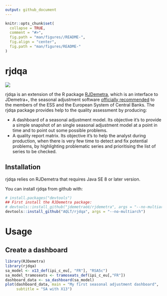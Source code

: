 ```yaml
---
output: github_document
---
```


<!-- README.md is generated from README.Rmd. Please edit that file -->

```r
knitr::opts_chunk$set(
  collapse = TRUE,
  comment = "#>",
  fig.path = "man/figures//README-",
  fig.align = "center",
  fig.path = "man/figures/README-"
)
```


# rjdqa

[![](https://img.shields.io/badge/lifecycle-experimental-orange.svg?logo=github)](https://www.tidyverse.org/lifecycle/#experimental)


rjdqa is an extension of the R package [RJDemetra](https://github.com/nbbrd/rjdemetra), which is an interface to JDemetra+, the seasonal adjustment software [officially recommended](https://ec.europa.eu/eurostat/cros/system/files/Jdemetra_%20release.pdf) to the members of the ESS and the European System of Central Banks. The rjdqa package provides help to the quality assessment by producing:

- A dashboard of a seasonal adjustment model. Its objective it's to provide a simple snapshot of an single seasonal adjustment model at a point in time and to point out some possible problems.  
- A quality report matrix. Its objective it's to help the analyst during production, when there is very few time to detect and fix potential problems, by highlighting problematic series and prioritising the list of series to be checked.

## Installation

rjdqa relies on RJDemetra that requires Java SE 8 or later version.

You can install rjdqa from github with:

```r
# install.packages("devtools")
## First install the RJDemetra package:
# devtools::install_github("jdemetraéé/rjdemetra", args = "--no-multiarch")
devtools::install_github("AQLT/rjdqa", args = "--no-multiarch")
```


# Usage

## Create a dashboard

```r
library(RJDemetra)
library(rjdqa)
sa_model <- x13_def(ipi_c_eu[, "FR"], "RSA5c")
sa_model_tramoseats <- tramoseats_def(ipi_c_eu[,"FR"])
dashboard_data <- sa_dashboard(sa_model)
plot(dashboard_data, main = "My first seasonal adjustment dashboard",
     subtitle = "SA with X13")
```
